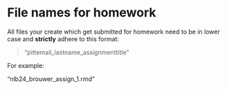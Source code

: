 # File names for homework {#file_names}

All files your create which get submitted for homework need to be in lower case and **strictly** adhere to this format:

> "pittemail_lastname_assignmenttitle"

For example:

"nlb24_brouwer_assign_1.rmd"

<!-- Any assignment submitted with an incorrect file name will recieve zero points and not be graded. If the file name is corrected the assignment will be graded but have 20% of the total points deducted. -->